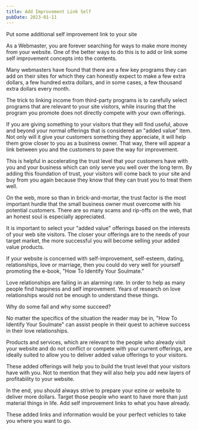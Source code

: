 ```yaml
---
title: Add Improvement Link Self
pubDate: 2023-01-11
---
```


Put some additional self improvement link to your site


As a Webmaster, you are forever searching for ways to make more money from your website. One of the better ways to do this is to add or link some self improvement concepts into the contents. 

Many webmasters have found that there are a few key programs they can add on their sites for which they can honestly expect to make a few extra dollars, a few hundred extra dollars, and in some cases, a few thousand extra dollars every month.

The trick to linking income from third-party programs is to carefully select programs that are relevant to your site visitors, while insuring that the program you promote does not directly compete with your own offerings.

If you are giving something to your visitors that they will find useful, above and beyond your normal offerings that is considered an "added value" item. Not only will it give your customers something they appreciate, it will help them grow closer to you as a business owner. That way, there will appear a link between you and the customers to pave the way for improvement. 

This is helpful in accelerating the trust level that your customers have with you and your business which can only serve you well over the long term. By adding this foundation of trust, your visitors will come back to your site and buy from you again because they know that they can trust you to treat them well.

On the web, more so than in brick-and-mortar, the trust factor is the most important hurdle that the small business owner must overcome with his potential customers. There are so many scams and rip-offs on the web, that an honest soul is especially appreciated.

It is important to select your "added value" offerings based on the interests of your web site visitors. The closer your offerings are to the needs of your target market, the more successful you will become selling your added value products.

If your website is concerned with self-improvement, self-esteem, dating, relationships, love or marriage, then you could do very well for yourself promoting the e-book, "How To Identify Your Soulmate."

Love relationships are failing in an alarming rate. In order to help as many people find happiness and self improvement. Years of research on love relationships would not be enough to understand these things. 

Why do some fail and why some succeed?

No matter the specifics of the situation the reader may be in, "How To Identify Your Soulmate" can assist people in their quest to achieve success in their love relationships.

Products and services, which are relevant to the people who already visit your website and do not conflict or compete with your current offerings, are ideally suited to allow you to deliver added value offerings to your visitors.

These added offerings will help you to build the trust level that your visitors have with you. Not to mention that they will also help you add new layers of profitability to your website.

In the end, you should always strive to prepare your ezine or website to deliver more dollars. Target those people who want to have more than just material things in life. Add self improvement links to what you have already.

These added links and information would be your perfect vehicles to take you where you want to go.